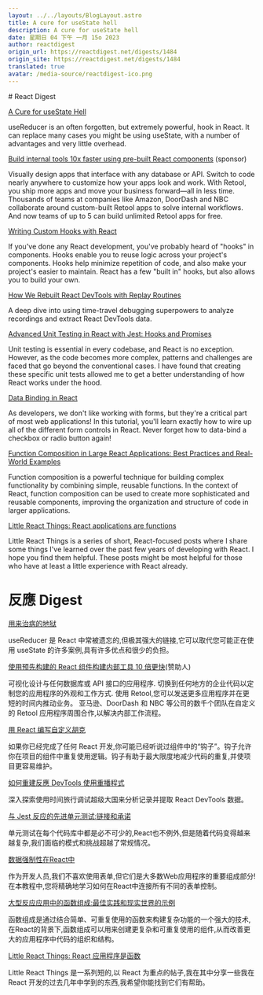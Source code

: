 ```yaml
---
layout: ../../layouts/BlogLayout.astro
title: A cure for useState hell
description: A cure for useState hell
date: 星期日 04 下午 一月 15o 2023
author: reactdigest
origin_url: https://reactdigest.net/digests/1484
origin_site: https://reactdigest.net/digests/1484
translated: true
avatar: /media-source/reactdigest-ico.png
---
```



<Reference client:only="react" title="A cure for useState hell" url="https://reactdigest.net/digests/1484" />

<Detail client:only="react">
	# React Digest

[A Cure for useState Hell](https://reactdigest.net/link/14395/a24eb3ef-556d-456e-a6a4-25de0a1cd63b/email)

useReducer is an often forgotten, but extremely powerful, hook in React. It can replace many cases you might be using useState, with a number of advantages and very little overhead.

[Build internal tools 10x faster using pre-built React components](https://reactdigest.net/link/14396/a24eb3ef-556d-456e-a6a4-25de0a1cd63b/email) (sponsor)

Visually design apps that interface with any database or API. Switch to code nearly anywhere to customize how your apps look and work. With Retool, you ship more apps and move your business forward—all in less time. Thousands of teams at companies like Amazon, DoorDash and NBC collaborate around custom-built Retool apps to solve internal workflows. And now teams of up to 5 can build unlimited Retool apps for free.

[Writing Custom Hooks with React](https://reactdigest.net/link/14397/a24eb3ef-556d-456e-a6a4-25de0a1cd63b/email)

If you've done any React development, you've probably heard of "hooks" in components. Hooks enable you to reuse logic across your project's components. Hooks help minimize repetition of code, and also make your project's easier to maintain. React has a few "built in" hooks, but also allows you to build your own.

[How We Rebuilt React DevTools with Replay Routines](https://reactdigest.net/link/14398/a24eb3ef-556d-456e-a6a4-25de0a1cd63b/email)

A deep dive into using time-travel debugging superpowers to analyze recordings and extract React DevTools data.

[Advanced Unit Testing in React with Jest: Hooks and Promises](https://reactdigest.net/link/14399/a24eb3ef-556d-456e-a6a4-25de0a1cd63b/email)

Unit testing is essential in every codebase, and React is no exception. However, as the code becomes more complex, patterns and challenges are faced that go beyond the conventional cases. I have found that creating these specific unit tests allowed me to get a better understanding of how React works under the hood.

[Data Binding in React](https://reactdigest.net/link/14400/a24eb3ef-556d-456e-a6a4-25de0a1cd63b/email)

As developers, we don't like working with forms, but they're a critical part of most web applications! In this tutorial, you'll learn exactly how to wire up all of the different form controls in React. Never forget how to data-bind a checkbox or radio button again!

[Function Composition in Large React Applications: Best Practices and Real-World Examples](https://reactdigest.net/link/14401/a24eb3ef-556d-456e-a6a4-25de0a1cd63b/email)

Function composition is a powerful technique for building complex functionality by combining simple, reusable functions. In the context of React, function composition can be used to create more sophisticated and reusable components, improving the organization and structure of code in larger applications.

[Little React Things: React applications are functions](https://reactdigest.net/link/14402/a24eb3ef-556d-456e-a6a4-25de0a1cd63b/email)

Little React Things is a series of short, React-focused posts where I share some things I've learned over the past few years of developing with React. I hope you find them helpful. These posts might be most helpful for those who have at least a little experience with React already.


</Detail>

# 反應 Digest

[用来治病的地狱](https://reactdigest.net/link/14395/a24eb3ef-556d-456e-a6a4-25de0a1cd63b/email)

useReducer 是 React 中常被遗忘的,但极其强大的链接,它可以取代您可能正在使用 useState 的许多案例,具有许多优点和很少的负担。

[使用预先构建的 React 组件构建内部工具 10 倍更快](https://reactdigest.net/link/14396/a24eb3ef-556d-456e-a6a4-25de0a1cd63b/email)(赞助人)

可视化设计与任何数据库或 API 接口的应用程序. 切换到任何地方的企业代码以定制您的应用程序的外观和工作方式. 使用 Retool,您可以发送更多应用程序并在更短的时间内推动业务。 亚马逊、DoorDash 和 NBC 等公司的数千个团队在自定义的 Retool 应用程序周围合作,以解决内部工作流程。

[用 React 编写自定义胡克](https://reactdigest.net/link/14397/a24eb3ef-556d-456e-a6a4-25de0a1cd63b/email)

如果你已经完成了任何 React 开发,你可能已经听说过组件中的“钩子”。钩子允许你在项目的组件中重复使用逻辑。钩子有助于最大限度地减少代码的重复,并使项目更容易维护。

[如何重建反應 DevTools 使用重播程式](https://reactdigest.net/link/14398/a24eb3ef-556d-456e-a6a4-25de0a1cd63b/email)

深入探索使用时间旅行调试超级大国来分析记录并提取 React DevTools 数据。

[与 Jest 反应的先进单元测试:链接和承诺](https://reactdigest.net/link/14399/a24eb3ef-556d-456e-a6a4-25de0a1cd63b/email)

单元测试在每个代码库中都是必不可少的,React也不例外,但是随着代码变得越来越复杂,我们面临的模式和挑战超越了常规情况。

[数据强制性在React中](https://reactdigest.net/link/14400/a24eb3ef-556d-456e-a6a4-25de0a1cd63b/email)

作为开发人员,我们不喜欢使用表单,但它们是大多数Web应用程序的重要组成部分! 在本教程中,您将精确地学习如何在React中连接所有不同的表单控制。

[大型反应应用中的函数组成:最佳实践和现实世界的示例](https://reactdigest.net/link/14401/a24eb3ef-556d-456e-a6a4-25de0a1cd63b/email)

函数组成是通过结合简单、可重复使用的函数来构建复杂功能的一个强大的技术,在React的背景下,函数组成可以用来创建更复杂和可重复使用的组件,从而改善更大的应用程序中代码的组织和结构。

[Little React Things: React 应用程序是函数](https://reactdigest.net/link/14402/a24eb3ef-556d-456e-a6a4-25de0a1cd63b/email)

Little React Things 是一系列短的,以 React 为重点的帖子,我在其中分享一些我在 React 开发的过去几年中学到的东西,我希望你能找到它们有帮助。


